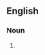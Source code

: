 ==English==
{{wikipedia|lang=en}}

===Noun===
{{en-noun}}

# {{initialism of|en|w:International Mobile Equipment Identity}}
